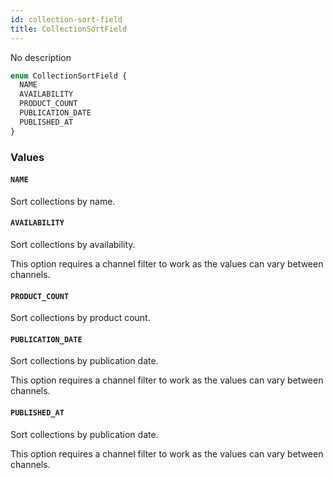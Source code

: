 ```yaml
---
id: collection-sort-field
title: CollectionSortField
---
```


No description

```graphql
enum CollectionSortField {
  NAME
  AVAILABILITY
  PRODUCT_COUNT
  PUBLICATION_DATE
  PUBLISHED_AT
}
```

### Values

#### `NAME`

Sort collections by name.

#### `AVAILABILITY`

Sort collections by availability.

This option requires a channel filter to work as the values can vary between channels.

#### `PRODUCT_COUNT`

Sort collections by product count.

#### `PUBLICATION_DATE`

Sort collections by publication date.

This option requires a channel filter to work as the values can vary between channels.

#### `PUBLISHED_AT`

Sort collections by publication date.

This option requires a channel filter to work as the values can vary between channels.
